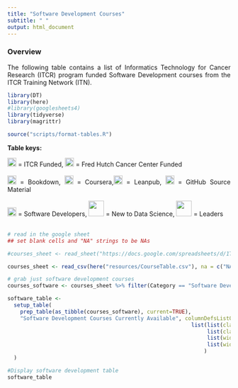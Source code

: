 ```yaml
---
title: "Software Development Courses"
subtitle: " "
output: html_document
---
```


<style type="text/css">
  body{
  text-align: justify;
  text-justify: inter-word;
}
</style>

### **Overview**

The following table contains a list of Informatics Technology for Cancer Research (ITCR) program funded Software Development courses from the ITCR Training Network (ITN).

```r
library(DT)
library(here)
#library(googlesheets4)
library(tidyverse)
library(magrittr)

source("scripts/format-tables.R")
```

**Table keys:**
<div title="Table keys">
<img src="resources/images/ITCRLogo.png" height="20"> </img> = ITCR Funded, <img src=resources/images/fhlogo.png height="20"></img> = Fred Hutch Cancer Center Funded<br></br>
<img src=resources/images/bookstack.png height="20"> </img> = Bookdown, <img src=resources/images/courseralogo.png height="20"> </img> = Coursera,<img src=resources/images/leanpublogo.png height="20"> </img> = Leanpub, <img src="resources/images/githublogo.png"  height="20"> </img> = GitHub Source Material<br></br> 
<img src="resources/images/keyboard-1405.png" height="20"> </img> = Software Developers, <img src="resources/images/hatching_chick_newlearner.png" height="35"> </img> = New to Data Science, <img src="resources/images/leaders.png" height = "35"> </img> = Leaders<br></br>
</div>

```r
# read in the google sheet
## set blank cells and "NA" strings to be NAs

#courses_sheet <- read_sheet("https://docs.google.com/spreadsheets/d/1TiNdu92hK-0FN8GbmWi_QbdUaX2yJF76yFt2oljm_qE/edit?usp=sharing", na = c("NA", ""))

courses_sheet <- read_csv(here("resources/CourseTable.csv"), na = c("NA", ""))

# grab just software development courses
courses_software <- courses_sheet %>% filter(Category == "Software Development")

software_table <- 
  setup_table(
    prep_table(as_tibble(courses_software), current=TRUE), 
    "Software Development Courses Currently Available", columnDefsListOfLists = 
                                                          list(list(className = 'dt-center', targets = c(0,1,3)),
                                                               list(className = "dt-left", targets = c(2,4)),
                                                               list(width = '240px', targets = c(2)) ,
                                                               list(width = '160px', targets = c(4))
                                                              )
  )
```

```r
#Display software development table
software_table
```
